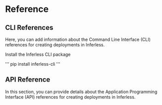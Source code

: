 # Reference

## CLI References

Here, you can add information about the Command Line Interface (CLI) references for creating deployments in Inferless.

Install the Inferless CLI package

'''
pip install inferless-cli
'''

## API Reference

In this section, you can provide details about the Application Programming Interface (API) references for creating deployments in Inferless.